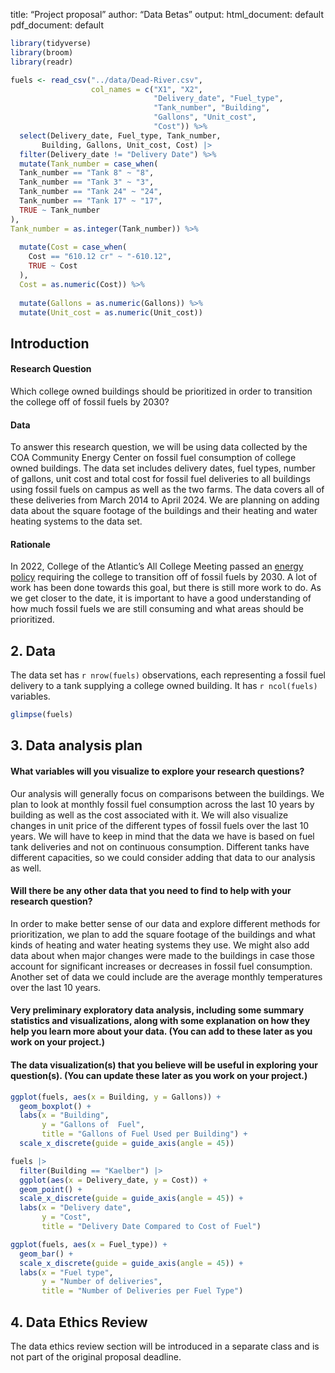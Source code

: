 
title: "Project proposal"
author: "Data Betas"
output:
  html_document: default
  pdf_document: default

```r
library(tidyverse)
library(broom)
library(readr)
```

``` r
fuels <- read_csv("../data/Dead-River.csv",
                  col_names = c("X1", "X2", 
                                "Delivery_date", "Fuel_type",
                                "Tank_number", "Building",
                                "Gallons", "Unit_cost",
                                "Cost")) %>% 
  select(Delivery_date, Fuel_type, Tank_number, 
       Building, Gallons, Unit_cost, Cost) |>
  filter(Delivery_date != "Delivery Date") %>% 
  mutate(Tank_number = case_when(
  Tank_number == "Tank 8" ~ "8",
  Tank_number == "Tank 3" ~ "3",
  Tank_number == "Tank 24" ~ "24",
  Tank_number == "Tank 17" ~ "17",
  TRUE ~ Tank_number
),
Tank_number = as.integer(Tank_number)) %>% 
  
  mutate(Cost = case_when(
    Cost == "610.12 cr" ~ "-610.12",
    TRUE ~ Cost
  ),
  Cost = as.numeric(Cost)) %>% 
  
  mutate(Gallons = as.numeric(Gallons)) %>% 
  mutate(Unit_cost = as.numeric(Unit_cost))
```

## Introduction

#### Research Question

Which college owned buildings should be prioritized in order to transition the college off of fossil fuels by 2030?

#### Data

To answer this research question, we will be using data collected by the COA Community Energy Center on fossil fuel consumption of college owned buildings. The data set includes delivery dates, fuel types, number of gallons, unit cost and total cost for fossil fuel deliveries to all buildings using fossil fuels on campus as well as the two farms. The data covers all of these deliveries from March 2014 to April 2024. We are planning on adding data about the square footage of the buildings and their heating and water heating systems to the data set.

#### Rationale

In 2022, College of the Atlantic's All College Meeting passed an [energy policy](https://www.coa.edu/about/environmental-commitment/publications-policies/) requiring the college to transition off of fossil fuels by 2030. A lot of work has been done towards this goal, but there is still more work to do. As we get closer to the date, it is important to have a good understanding of how much fossil fuels we are still consuming and what areas should be prioritized.

## 2. Data
The data set has `r nrow(fuels)` observations, each representing a fossil fuel delivery to a tank supplying a college owned building. It has `r ncol(fuels)` variables.

```r
glimpse(fuels)

```
## 3. Data analysis plan

#### What variables will you visualize to explore your research questions?

Our analysis will generally focus on comparisons between the buildings. We plan to look at monthly fossil fuel consumption across the last 10 years by building as well as the cost associated with it. We will also visualize changes in unit price of the different types of fossil fuels over the last 10 years. We will have to keep in mind that the data we have is based on fuel tank deliveries and not on continuous consumption. Different tanks have different capacities, so we could consider adding that data to our analysis as well.

#### Will there be any other data that you need to find to help with your research question?

In order to make better sense of our data and explore different methods for prioritization, we plan to add the square footage of the buildings and what kinds of heating and water heating systems they use. We might also add data about when major changes were made to the buildings in case those account for significant increases or decreases in fossil fuel consumption. Another set of data we could include are the average monthly temperatures over the last 10 years.

#### Very preliminary exploratory data analysis, including some summary statistics and visualizations, along with some explanation on how they help you learn more about your data. (You can add to these later as you work on your project.)

#### The data visualization(s) that you believe will be useful in exploring your question(s). (You can update these later as you work on your project.)

```r

ggplot(fuels, aes(x = Building, y = Gallons)) +
  geom_boxplot() +
  labs(x = "Building",
       y = "Gallons of  Fuel",
       title = "Gallons of Fuel Used per Building") +
  scale_x_discrete(guide = guide_axis(angle = 45))

fuels |>
  filter(Building == "Kaelber") |>
  ggplot(aes(x = Delivery_date, y = Cost)) +
  geom_point() +
  scale_x_discrete(guide = guide_axis(angle = 45)) +
  labs(x = "Delivery date",
       y = "Cost",
       title = "Delivery Date Compared to Cost of Fuel")

ggplot(fuels, aes(x = Fuel_type)) +
  geom_bar() +
  scale_x_discrete(guide = guide_axis(angle = 45)) +
  labs(x = "Fuel type",
       y = "Number of deliveries",
       title = "Number of Deliveries per Fuel Type")

```

## 4. Data Ethics Review

The data ethics review section will be introduced in a separate class and is not part of the original proposal deadline.
